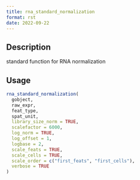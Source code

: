 ```yaml
--- 
title: rna_standard_normalization 
format: rst 
date: 2022-09-22 
--- 
```


## Description

standard function for RNA normalization


## Usage

```r
rna_standard_normalization(
  gobject,
  raw_expr,
  feat_type,
  spat_unit,
  library_size_norm = TRUE,
  scalefactor = 6000,
  log_norm = TRUE,
  log_offset = 1,
  logbase = 2,
  scale_feats = TRUE,
  scale_cells = TRUE,
  scale_order = c("first_feats", "first_cells"),
  verbose = TRUE
)
```


